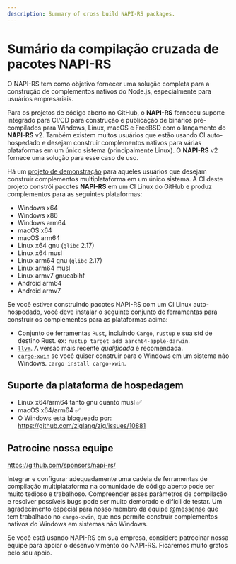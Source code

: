 ```yaml
---
description: Summary of cross build NAPI-RS packages.
---
```


# Sumário da compilação cruzada de pacotes NAPI-RS

O NAPI-RS tem como objetivo fornecer uma solução completa para a construção de complementos nativos do Node.js, especialmente para usuários empresariais.

Para os projetos de código aberto no GitHub, o **NAPI-RS** forneceu suporte integrado para CI/CD para construção e publicação de binários pré-compilados para Windows, Linux, macOS e FreeBSD com o lançamento do **NAPI-RS** v2. Também existem muitos usuários que estão usando CI auto-hospedado e desejam construir complementos nativos para várias plataformas em um único sistema (principalmente Linux). O **NAPI-RS** v2 fornece uma solução para esse caso de uso.

Há um [projeto de demonstração](https://github.com/napi-rs/cross-build) para aqueles usuários que desejam construir complementos multiplataforma em um único sistema. A CI deste projeto constrói pacotes **NAPI-RS** em um CI Linux do GitHub e produz complementos para as seguintes plataformas:

- Windows x64
- Windows x86
- Windows arm64
- macOS x64
- macOS arm64
- Linux x64 gnu (`glibc` 2.17)
- Linux x64 musl
- Linux arm64 gnu (`glibc` 2.17)
- Linux arm64 musl
- Linux armv7 gnueabihf
- Android arm64
- Android armv7

Se você estiver construindo pacotes NAPI-RS com um CI Linux auto-hospedado, você deve instalar o seguinte conjunto de ferramentas para construir os complementos para as plataformas acima:

- Conjunto de ferramentas `Rust`, incluindo `Cargo`, `rustup` e sua std de destino Rust. ex: `rustup target add aarch64-apple-darwin`.
- [`llvm`](https://apt.llvm.org/). A versão mais recente _qualificada_ é recomendada.
- [`cargo-xwin`](https://github.com/messense/cargo-xwin) se você quiser construir para o Windows em um sistema não Windows. `cargo install cargo-xwin`.

## Suporte da plataforma de hospedagem

- Linux x64/arm64 tanto gnu quanto musl ✅
- macOS x64/arm64 ✅
- O Windows está bloqueado por: https://github.com/ziglang/zig/issues/10881

## Patrocine nossa equipe

https://github.com/sponsors/napi-rs/

Integrar e configurar adequadamente uma cadeia de ferramentas de compilação multiplataforma na comunidade de código aberto pode ser muito tedioso e trabalhoso. Compreender esses parâmetros de compilação e resolver possíveis bugs pode ser muito demorado e difícil de testar.
Um agradecimento especial para nosso membro da equipe [@messense](https://github.com/messense) que tem trabalhado no `cargo-xwin`, que nos permite construir complementos nativos do Windows em sistemas não Windows.

Se você está usando NAPI-RS em sua empresa, considere patrocinar nossa equipe para apoiar o desenvolvimento do NAPI-RS. Ficaremos muito gratos pelo seu apoio.
